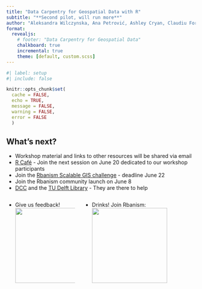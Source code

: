 ```yaml
---
title: "Data Carpentry for Geospatial Data with R"
subtitle: "**Second pilot, will run more**"
author: "Aleksandra Wilczynska, Ana Petrović, Ashley Cryan, Claudiu Forgaci, Clémentine Cottineau, Daniele Cannatella, Jérôme Francisco Conceicao, Kyri Janssen, Manuel Garcia Alvarez, Paula Martinez Lavanchy"
format: 
  revealjs:
    # footer: "Data Carpentry for Geospatial Data"
    chalkboard: true
    incremental: true   
    theme: [default, custom.scss]
---
```



```r
#| label: setup
#| include: false

knitr::opts_chunk$set(
  cache = FALSE,
  echo = TRUE,
  message = FALSE, 
  warning = FALSE,
  error = FALSE
  )
```


## What's next?

- Workshop material and links to other resources will be shared via email
- [R Café](https://delft-rcafe.github.io/home/Index.html) - Join the next session on June 20 dedicated to our workshop participants
- Join the [Rbanism Scalable GIS challenge](https://github.com/Rbanism/scalegis-challenge) - deadline June 22
- Join the Rbanism community launch on June 8
- [DCC](https://www.tudelft.nl/index.php?id=67120&L=1/) and the [TU Delft Library](https://www.tudelft.nl/en/library/research-data-management/r/training-events/training-for-researchers) - They are there to help

:::: {.columns}

:::{.column width=45%}
- Give us feedback! ![](post-workshop-survey.png){.absolute top=340 left=240 width=200}
:::

:::{.column}
- Drinks! Join Rbanism: ![](rbanism-membership.png){.absolute top=340 left=760 width=200}
:::

::::
